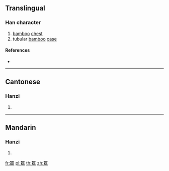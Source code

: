 {{character info/new}}
==Translingual==

===Han character===
{{Han char|rn=118|rad=竹|as=20|sn=26|four=88217|canj=HYNC}}

# [[bamboo]] [[chest]]
# tubular [[bamboo]] [[case]]

====References====
* {{Han ref|kx=0906.130|dkj=26813|dj=1331.080|hdz=53035.080|uh=7C6F|ud=31855|bh=F96D|bd=63853}}

----

==Cantonese==

===Hanzi===
{{yue-hanzi|jyut=|y=ying4}}

# {{defn|lang=yue|sort=竹20}}

----

==Mandarin==

===Hanzi===
{{cmn-hanzi|pin=[[yíng]] ([[ying2]])|wg=ying<sup>2</sup>}}

# {{defn|lang=cmn|sort=竹20}}

[[fr:籯]]
[[pl:籯]]
[[th:籯]]
[[zh:籯]]
